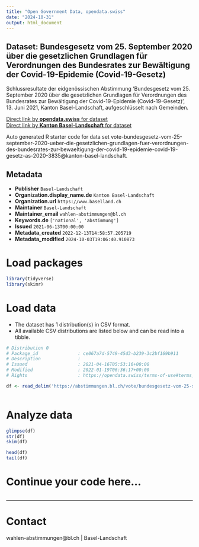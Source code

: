 ```yaml
---
title: "Open Government Data, opendata.swiss"
date: "2024-10-31"
output: html_document
---
```


## Dataset: Bundesgesetz vom 25. September 2020 über die gesetzlichen Grundlagen für Verordnungen des Bundesrates zur Bewältigung der Covid-19-Epidemie (Covid-19-Gesetz)

Schlussresultate der eidgenössischen Abstimmung 'Bundesgesetz vom 25. September 2020 über die gesetzlichen Grundlagen für Verordnungen des Bundesrates zur Bewältigung der Covid-19-Epidemie (Covid-19-Gesetz)', 13. Juni 2021, Kanton Basel-Landschaft, aufgeschlüsselt nach Gemeinden.

[Direct link by **opendata.swiss** for dataset](https://opendata.swiss/de/dataset/bundesgesetz-vom-25-september-2020-uber-die-gesetzlichen-grundlagen-fur-verordnungen-des-bundes1)<br>
[Direct link by **Kanton Basel-Landschaft** for dataset](https://abstimmungen.bl.ch/vote/bundesgesetz-vom-25-september-2020-ueber-die-gesetzlichen-grundlagen-fuer-verordnungen-des-bundesrates-zur-bewaeltigung-der-covid-19-epidemie-covid-19-gesetz-as-2020-3835/data)

Auto generated R starter code for data set vote-bundesgesetz-vom-25-september-2020-ueber-die-gesetzlichen-grundlagen-fuer-verordnungen-des-bundesrates-zur-bewaeltigung-der-covid-19-epidemie-covid-19-gesetz-as-2020-3835@kanton-basel-landschaft.

## Metadata

- **Publisher** `Basel-Landschaft`
- **Organization.display_name.de** `Kanton Basel-Landschaft`
- **Organization.url** `https://www.baselland.ch`
- **Maintainer** `Basel-Landschaft`
- **Maintainer_email** `wahlen-abstimmungen@bl.ch`
- **Keywords.de** `['national', 'abstimmung']`
- **Issued** `2021-06-13T00:00:00`
- **Metadata_created** `2022-12-13T14:58:57.205719`
- **Metadata_modified** `2024-10-03T19:06:40.910873`


# Load packages

```r

library(tidyverse)
library(skimr)

```

# Load data

-   The dataset has 1 distribution(s) in CSV format.
-   All available CSV distributions are listed below and can be read into a tibble.

```r

# Distribution 0
# Package_id               : ce067a7d-5749-45d3-b239-3c2bf169b911
# Description              : 
# Issued                   : 2021-04-16T05:53:16+00:00
# Modified                 : 2022-01-19T06:36:17+00:00
# Rights                   : https://opendata.swiss/terms-of-use#terms_by

df <- read_delim('https://abstimmungen.bl.ch/vote/bundesgesetz-vom-25-september-2020-ueber-die-gesetzlichen-grundlagen-fuer-verordnungen-des-bundesrates-zur-bewaeltigung-der-covid-19-epidemie-covid-19-gesetz-as-2020-3835/data-csv')



```

# Analyze data

```r

glimpse(df)
str(df)
skim(df)

head(df)
tail(df)

```

# Continue your code here...

```r

```

------------------------------------------------------------------------

# Contact

wahlen-abstimmungen@bl.ch | Basel-Landschaft
